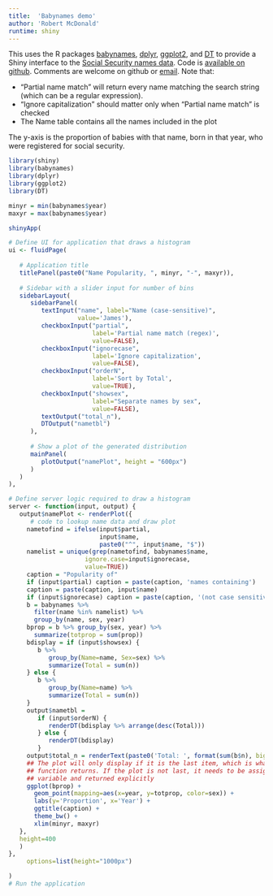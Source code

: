 ```yaml
---
title:  'Babynames demo'
author: 'Robert McDonald'
runtime: shiny
---
```


<!-- Version 0.3 -->

This uses the R packages
[babynames](https://cran.r-project.org/package=babynames),
[dplyr](https://cran.r-project.org/package=dplyr),
[ggplot2](https://cran.r-project.org/package=ggplot2), and
[DT](https://cran.r-project.org/package=DT) to provide a
Shiny interface to the [Social Security names
data](https://www.ssa.gov/oact/babynames/background.html).  Code is
[available on
github](https://github.com/rmcd1024/babynames_shiny). Comments are
welcome on github or [email](mailto:rmcd1024@gmail.com). Note that:

* "Partial name match" will return every name matching the search
  string (which can be a regular expression).
* "Ignore capitalization" should matter only when "Partial name match" is checked
* The Name table contains all the names included in the plot

The y-axis is the proportion of babies with that name, born in that
year, who were registered for social security.

```r
library(shiny)
library(babynames)
library(dplyr)
library(ggplot2)
library(DT)

minyr = min(babynames$year)
maxyr = max(babynames$year)

shinyApp(

# Define UI for application that draws a histogram
ui <- fluidPage(
   
   # Application title
   titlePanel(paste0("Name Popularity, ", minyr, "-", maxyr)),
   
   # Sidebar with a slider input for number of bins 
   sidebarLayout(
      sidebarPanel(
         textInput("name", label="Name (case-sensitive)",
                   value='James'),
         checkboxInput("partial",
                       label='Partial name match (regex)',
                       value=FALSE),
         checkboxInput("ignorecase",
                       label='Ignore capitalization',
                       value=FALSE),
         checkboxInput("orderN",
                       label='Sort by Total',
                       value=TRUE),
         checkboxInput("showsex",
                       label="Separate names by sex", 
                       value=FALSE),
         textOutput("total_n"),
         DTOutput("nametbl")
      ),
      
      # Show a plot of the generated distribution
      mainPanel(
         plotOutput("namePlot", height = "600px") 
      )
   )
),

# Define server logic required to draw a histogram
server <- function(input, output) {
   output$namePlot <- renderPlot({
      # code to lookup name data and draw plot
     nametofind = ifelse(input$partial, 
                         input$name,
                         paste0("^", input$name, "$"))
     namelist = unique(grep(nametofind, babynames$name,
                     ignore.case=input$ignorecase,
                     value=TRUE))
     caption = "Popularity of"
     if (input$partial) caption = paste(caption, 'names containing')
     caption = paste(caption, input$name)
     if (input$ignorecase) caption = paste(caption, '(not case sensitive)')
     b = babynames %>% 
       filter(name %in% namelist) %>%
       group_by(name, sex, year)
     bprop = b %>% group_by(sex, year) %>%
       summarize(totprop = sum(prop))
     bdisplay = if (input$showsex) {
        b %>% 
           group_by(Name=name, Sex=sex) %>%
           summarize(Total = sum(n))
     } else {
        b %>%
           group_by(Name=name) %>%
           summarize(Total = sum(n))
     }
     output$nametbl = 
        if (input$orderN) {
           renderDT(bdisplay %>% arrange(desc(Total)))   
        } else {
           renderDT(bdisplay)
        }
     output$total_n = renderText(paste0('Total: ', format(sum(b$n), big.mark=',')))
     ## The plot will only display if it is the last item, which is what the
     ## function returns. If the plot is not last, it needs to be assigned to a
     ## variable and returned explicitly
     ggplot(bprop) +
       geom_point(mapping=aes(x=year, y=totprop, color=sex)) +
       labs(y='Proportion', x='Year') + 
       ggtitle(caption) +
       theme_bw() + 
       xlim(minyr, maxyr)
   },
   height=400
   )
},
     options=list(height="1000px")   

)
# Run the application 
```

